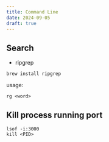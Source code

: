 ```yaml
---
title: Command Line
date: 2024-09-05
draft: true
---
```


## Search

- ripgrep

`brew install ripgrep`

usage:

```
rg <word>
```

## Kill process running port

```
lsof -i:3000
kill <PID>
```
